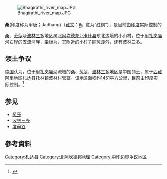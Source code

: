 {{Infobox Indian Jurisdiction 
|  native_name = 桑（Sang）
|  type = city 
|  latd = 31.158528 | longd = 79.060667
|  state_name = [[北阿坎德邦|北阿坎德邦]]
|  district = 北卡什县
|  leader_title = 
|  leader_name = 
|  altitude = 3727
|  population_as_of =  
|  population_total = 
|  population_density = 
|  area_magnitude= sq. km 
|  area_total =  
|  area_telephone =  
|  postal_code = 
|  vehicle_code_range = 
|  sex_ratio = 
|  unlocode = 
|  website = 
|  footnotes = 
}}

[[Image:Bhagirathi_river_map.JPG|right]]

'''桑'''(印度称为甲唐；Jadhang)（[[藏文|藏文]]：རྒྱ，意为“红铜”），是目前由[[印度|印度]]实际控制的[[桑_(札达县)|桑]]、[[葱莎|葱莎]]及[[波林三多|波林三多]]地区属[[北阿坎德邦|北阿坎德邦]][[北卡什县|北卡什县]]东北边境的小山村，位于[[甲扎岗噶河|甲扎岗噶河]]右岸的支流河畔，坐标为{{coord|31|09|30.7|N|79|03|38.4|E}}，其附近的小村子除[[葱莎|葱莎]]外，还有[[波林三多|波林三多]]。

==领土争议 ==
[[中華人民共和國|中国]]认为，位于[[甲扎岗噶河|甲扎岗噶河]]流域的[[桑_(札达县)|桑]]、[[葱莎|葱莎]]、[[波林三多|波林三多]]地区是中国领土，属于[[西藏|西藏]][[阿里地区|阿里地区]][[札达县|札达县]]托林镇波林村管辖。该地区面积约1451平方公里，目前由印度实际控制。<ref name="info.cndsi.com">{{cite news|author=采编|title=中印边境自卫反击作战史|url=http://info.cndsi.com/html/20051126/1747142842.html|accessdate=2005-11-26|website=中国国防资讯网|date=2005-11-26|deadurl=yes|archiveurl=https://web.archive.org/web/20090626012530/http://info.cndsi.com/html/20051126/1747142842.html|archivedate=2009-06-26}}</ref>

== 参见 ==
* [[葱莎|葱莎]]
* [[波林三多|波林三多]]
* [[度母谷|度母谷]]

==參考資料==
{{Reflist}}

{{india-geo-stub}}

[[Category:札达县|Category:札达县]]
[[Category:北阿坎德邦地理|Category:北阿坎德邦地理]]
[[Category:中印边界争议地区|Category:中印边界争议地区]]